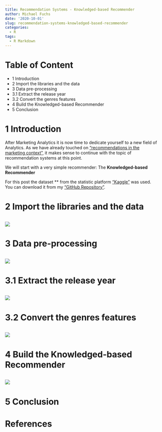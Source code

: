 ```yaml
---
title: Recommendation Systems - Knowledged-based Recommender
author: Michael Fuchs
date: '2020-10-01'
slug: recommendation-systems-knowledged-based-recommender
categories:
  - R
tags:
  - R Markdown
---
```




# Table of Content

+ 1 Introduction
+ 2 Import the libraries and the data
+ 3 Data pre-processing
+ 3.1 Extract the release year
+ 3.2 Convert the genres features
+ 4 Build the Knowledged-based Recommender
+ 5 Conclusion


# 1 Introduction

After Marketing Analytics it is now time to dedicate yourself to a new field of Analytics. 
As we have already touched on ["recommendations in the marketing context"](https://michael-fuchs-python.netlify.app/2020/09/08/marketing-product-analytics-and-recommendations/), it makes sense to continue with the topic of recommendation systems at this point. 

We will start with a very simple recommender: The **Knowledged-based Recommender**


For this post the dataset ** from the statistic platform ["Kaggle"](https://www.kaggle.com) was used. You can download it from my ["GitHub Repository"](https://github.com/MFuchs1989/Bdown-Python/tree/master/datasets).



# 2 Import the libraries and the data

```r

```

![](/post/2020-10-01-recommendation-systems-knowledged-based-recommender_files/p85p.png)







# 3 Data pre-processing



```r

```

![](/post/2020-10-01-recommendation-systems-knowledged-based-recommender_files/p85p.png)




# 3.1 Extract the release year



```r

```

![](/post/2020-10-01-recommendation-systems-knowledged-based-recommender_files/p85p.png)




# 3.2 Convert the genres features


```r

```

![](/post/2020-10-01-recommendation-systems-knowledged-based-recommender_files/p85p.png)




# 4 Build the Knowledged-based Recommender



```r

```

![](/post/2020-10-01-recommendation-systems-knowledged-based-recommender_files/p85p.png)






# 5 Conclusion




# References








